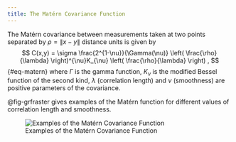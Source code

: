 ```yaml
---
title: The Matérn Covariance Function
---
```

The Matérn covariance between measurements taken at two points separated by $\rho = \|x - y\|$ distance units is given by
$$
C(x,y) = \sigma  \frac{2^{1-\nu}}{\Gamma(\nu)} \left( \frac{\rho}{\lambda} \right)^{\nu}K_{\nu} \left( \frac{\rho}{\lambda} \right) ,
$$ {#eq-matern}
where  $\Gamma$ is the gamma function, $K_{\nu }$ is the modified Bessel function of the second kind, $\lambda$ (correlation length) and 
$\nu$ (smoothness) are positive parameters of the covariance.

@fig-grfraster gives examples of the Matérn function for different values of correlation length and smoothness.

![Examples of the Matérn Covariance Function](images/matern.png){#fig-grfraster}